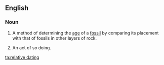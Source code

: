 ==English==

===Noun===
{{en-noun|head=[[relative]] [[dating]]}}

# {{context|uncountable|lang=en}} A method of determining the [[age]] of a [[fossil]] by comparing its placement with that of fossils in other layers of rock.
# {{context|countable|lang=en}} An act of so doing.

[[ta:relative dating]]